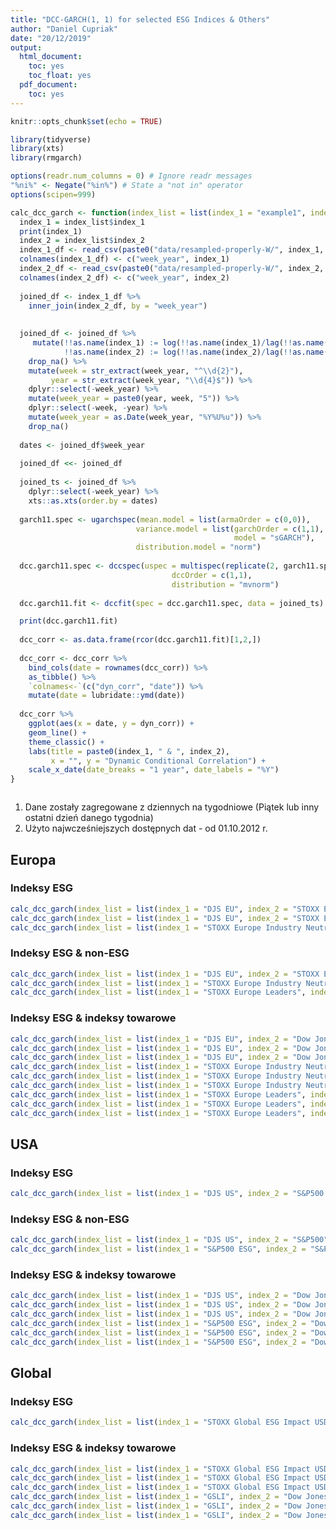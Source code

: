 ---
title: "DCC-GARCH(1, 1) for selected ESG Indices & Others"
author: "Daniel Cupriak"
date: "20/12/2019"
output:
  html_document:
    toc: yes
    toc_float: yes
  pdf_document:
    toc: yes
---

```{r setup, include=FALSE}
knitr::opts_chunk$set(echo = TRUE)
```

```{r, include = F}
library(tidyverse)
library(xts)
library(rmgarch)

options(readr.num_columns = 0) # Ignore readr messages
"%ni%" <- Negate("%in%") # State a "not in" operator
options(scipen=999)

calc_dcc_garch <- function(index_list = list(index_1 = "example1", index_2 = "example2")){
  index_1 = index_list$index_1
  print(index_1)
  index_2 = index_list$index_2
  index_1_df <- read_csv(paste0("data/resampled-properly-W/", index_1, ".csv"))
  colnames(index_1_df) <- c("week_year", index_1)
  index_2_df <- read_csv(paste0("data/resampled-properly-W/", index_2, ".csv"))
  colnames(index_2_df) <- c("week_year", index_2)
  
  joined_df <- index_1_df %>%
    inner_join(index_2_df, by = "week_year")
  
  
  joined_df <- joined_df %>%
     mutate(!!as.name(index_1) := log(!!as.name(index_1)/lag(!!as.name(index_1))),
            !!as.name(index_2) := log(!!as.name(index_2)/lag(!!as.name(index_2)))) %>%
    drop_na() %>%
    mutate(week = str_extract(week_year, "^\\d{2}"),
         year = str_extract(week_year, "\\d{4}$")) %>%
    dplyr::select(-week_year) %>%
    mutate(week_year = paste0(year, week, "5")) %>%
    dplyr::select(-week, -year) %>%
    mutate(week_year = as.Date(week_year, "%Y%U%u")) %>%
    drop_na()
   
  dates <- joined_df$week_year
  
  joined_df <<- joined_df
  
  joined_ts <- joined_df %>%
    dplyr::select(-week_year) %>%
    xts::as.xts(order.by = dates)
  
  garch11.spec <- ugarchspec(mean.model = list(armaOrder = c(0,0)), 
                            variance.model = list(garchOrder = c(1,1),
                                                  model = "sGARCH"),
                            distribution.model = "norm")
  
  dcc.garch11.spec <- dccspec(uspec = multispec(replicate(2, garch11.spec)),
                                    dccOrder = c(1,1),
                                    distribution = "mvnorm")
  
  dcc.garch11.fit <- dccfit(spec = dcc.garch11.spec, data = joined_ts)

  print(dcc.garch11.fit)
  
  dcc_corr <- as.data.frame(rcor(dcc.garch11.fit)[1,2,])
  
  dcc_corr <- dcc_corr %>%
    bind_cols(date = rownames(dcc_corr)) %>%
    as_tibble() %>%
    `colnames<-`(c("dyn_corr", "date")) %>%
    mutate(date = lubridate::ymd(date))
  
  dcc_corr %>%
    ggplot(aes(x = date, y = dyn_corr)) + 
    geom_line() +
    theme_classic() +
    labs(title = paste0(index_1, " & ", index_2),
         x = "", y = "Dynamic Conditional Correlation") +
    scale_x_date(date_breaks = "1 year", date_labels = "%Y")
}



```

1. Dane zostały zagregowane z dziennych na tygodniowe (Piątek lub inny ostatni dzień danego tygodnia)
2. Użyto najwcześniejszych dostępnych dat - od 01.10.2012 r.


## Europa

### Indeksy ESG

```{r echo = F}
calc_dcc_garch(index_list = list(index_1 = "DJS EU", index_2 = "STOXX Europe Leaders"))
calc_dcc_garch(index_list = list(index_1 = "DJS EU", index_2 = "STOXX Europe Industry Neutral ESG EUR"))
calc_dcc_garch(index_list = list(index_1 = "STOXX Europe Industry Neutral ESG EUR", index_2 = "STOXX Europe Leaders"))

```

### Indeksy ESG & non-ESG

```{r echo = F}
calc_dcc_garch(index_list = list(index_1 = "DJS EU", index_2 = "STOXX Europe Leaders NE"))
calc_dcc_garch(index_list = list(index_1 = "STOXX Europe Industry Neutral ESG EUR", index_2 = "STOXX Europe Leaders NE"))
calc_dcc_garch(index_list = list(index_1 = "STOXX Europe Leaders", index_2 = "STOXX Europe Leaders NE"))

```

### Indeksy ESG & indeksy towarowe



```{r echo = F}
calc_dcc_garch(index_list = list(index_1 = "DJS EU", index_2 = "Dow Jones Commodity Index Industrial Metals"))
calc_dcc_garch(index_list = list(index_1 = "DJS EU", index_2 = "Dow Jones Precious Metals Index"))
calc_dcc_garch(index_list = list(index_1 = "DJS EU", index_2 = "Dow Jones Commodity Index Grains"))
calc_dcc_garch(index_list = list(index_1 = "STOXX Europe Industry Neutral ESG EUR", index_2 = "Dow Jones Commodity Index Industrial Metals"))
calc_dcc_garch(index_list = list(index_1 = "STOXX Europe Industry Neutral ESG EUR", index_2 = "Dow Jones Precious Metals Index"))
calc_dcc_garch(index_list = list(index_1 = "STOXX Europe Industry Neutral ESG EUR", index_2 = "Dow Jones Commodity Index Grains"))
calc_dcc_garch(index_list = list(index_1 = "STOXX Europe Leaders", index_2 = "Dow Jones Commodity Index Industrial Metals"))
calc_dcc_garch(index_list = list(index_1 = "STOXX Europe Leaders", index_2 = "Dow Jones Precious Metals Index"))
calc_dcc_garch(index_list = list(index_1 = "STOXX Europe Leaders", index_2 = "Dow Jones Commodity Index Grains"))

```

## USA

### Indeksy ESG

```{r echo = F}
calc_dcc_garch(index_list = list(index_1 = "DJS US", index_2 = "S&P500 ESG"))
```

### Indeksy ESG & non-ESG

```{r echo = F}
calc_dcc_garch(index_list = list(index_1 = "DJS US", index_2 = "S&P500"))
calc_dcc_garch(index_list = list(index_1 = "S&P500 ESG", index_2 = "S&P500"))

```

### Indeksy ESG & indeksy towarowe


```{r echo = F}
calc_dcc_garch(index_list = list(index_1 = "DJS US", index_2 = "Dow Jones Commodity Index Industrial Metals"))
calc_dcc_garch(index_list = list(index_1 = "DJS US", index_2 = "Dow Jones Precious Metals Index"))
calc_dcc_garch(index_list = list(index_1 = "DJS US", index_2 = "Dow Jones Commodity Index Grains"))
calc_dcc_garch(index_list = list(index_1 = "S&P500 ESG", index_2 = "Dow Jones Commodity Index Industrial Metals"))
calc_dcc_garch(index_list = list(index_1 = "S&P500 ESG", index_2 = "Dow Jones Precious Metals Index"))
calc_dcc_garch(index_list = list(index_1 = "S&P500 ESG", index_2 = "Dow Jones Commodity Index Grains"))

```

## Global

### Indeksy ESG

```{r echo = F}
calc_dcc_garch(index_list = list(index_1 = "STOXX Global ESG Impact USD", index_2 = "GSLI"))
```

### Indeksy ESG & indeksy towarowe


```{r echo = F}
calc_dcc_garch(index_list = list(index_1 = "STOXX Global ESG Impact USD", index_2 = "Dow Jones Commodity Index Industrial Metals"))
calc_dcc_garch(index_list = list(index_1 = "STOXX Global ESG Impact USD", index_2 = "Dow Jones Precious Metals Index"))
calc_dcc_garch(index_list = list(index_1 = "STOXX Global ESG Impact USD", index_2 = "Dow Jones Commodity Index Grains"))
calc_dcc_garch(index_list = list(index_1 = "GSLI", index_2 = "Dow Jones Commodity Index Industrial Metals"))
calc_dcc_garch(index_list = list(index_1 = "GSLI", index_2 = "Dow Jones Precious Metals Index"))
calc_dcc_garch(index_list = list(index_1 = "GSLI", index_2 = "Dow Jones Commodity Index Grains"))

```


